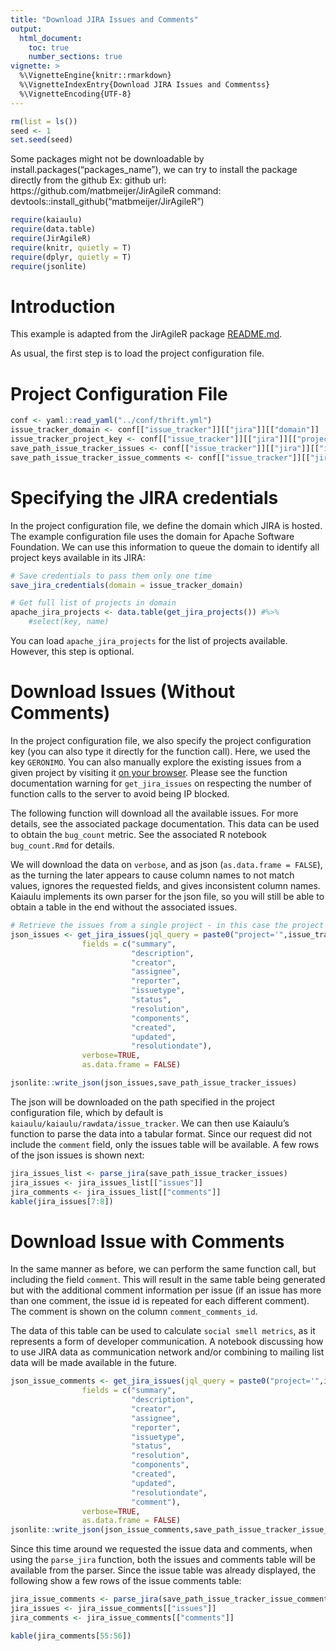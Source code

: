 ```yaml
---
title: "Download JIRA Issues and Comments"
output: 
  html_document:
    toc: true
    number_sections: true
vignette: >
  %\VignetteEngine{knitr::rmarkdown}
  %\VignetteIndexEntry{Download JIRA Issues and Commentss}
  %\VignetteEncoding{UTF-8}
---
```



```r
rm(list = ls())
seed <- 1
set.seed(seed)
```

Some packages might not be downloadable by install.packages(“packages_name”), we can try to install the package directly from the github
Ex:
github url: https://github.com/matbmeijer/JirAgileR
command: devtools::install_github("matbmeijer/JirAgileR")


```r
require(kaiaulu)
require(data.table)
require(JirAgileR)
require(knitr, quietly = T)
require(dplyr, quietly = T)
require(jsonlite)
```

# Introduction

This example is adapted from the JirAgileR package [README.md](https://github.com/matbmeijer/JirAgileR). 

As usual, the first step is to load the project configuration file. 

# Project Configuration File

```r
conf <- yaml::read_yaml("../conf/thrift.yml")
issue_tracker_domain <- conf[["issue_tracker"]][["jira"]][["domain"]]
issue_tracker_project_key <- conf[["issue_tracker"]][["jira"]][["project_key"]]
save_path_issue_tracker_issues <- conf[["issue_tracker"]][["jira"]][["issues"]]
save_path_issue_tracker_issue_comments <- conf[["issue_tracker"]][["jira"]][["issue_comments"]]

```

# Specifying the JIRA credentials

In the project configuration file, we define the domain which JIRA is hosted. The example configuration file uses the domain for Apache Software Foundation. We can use this information to queue the domain to identify all project keys available in its JIRA:

```r
# Save credentials to pass them only one time
save_jira_credentials(domain = issue_tracker_domain)

# Get full list of projects in domain
apache_jira_projects <- data.table(get_jira_projects()) #%>% 
    #select(key, name) 

```

You can load `apache_jira_projects` for the list of projects available. However, this step is optional.

# Download Issues (Without Comments)

In the project configuration file, we also specify the project configuration key (you can also type it directly for the function call). Here, we used the key `GERONIMO`. You can also manually explore the existing issues from a given project by visiting it [on your browser](https://issues.apache.org/jira/projects/GERONIMO/issues/GERONIMO-734?filter=allopenissues). Please see the function documentation warning for `get_jira_issues` on respecting the number of function calls to the server to avoid being IP blocked. 

The following function will download all the available issues. For more details, see the associated package documentation. This data can be used to obtain the `bug_count` metric. See the associated R notebook `bug_count.Rmd` for details.

We will download the data on `verbose`, and as json (`as.data.frame = FALSE`), as the turning the later appears to cause column names to not match values, ignores the requested fields, and gives inconsistent column names. Kaiaulu implements its own parser for the json file, so you will still be able to obtain a table in the end without the associated issues. 

```r
# Retrieve the issues from a single project - in this case the project QTWB from bugreports.qt.io. See documentation to define which fields to see
json_issues <- get_jira_issues(jql_query = paste0("project='",issue_tracker_project_key,"'"),
                fields = c("summary",
                           "description",
                           "creator",
                           "assignee",
                           "reporter",
                           "issuetype",
                           "status",
                           "resolution",
                           "components",
                           "created",
                           "updated",
                           "resolutiondate"),
                verbose=TRUE,
                as.data.frame = FALSE)

jsonlite::write_json(json_issues,save_path_issue_tracker_issues)
```

The json will be downloaded on the path specified in the project configuration file, which by default is `kaiaulu/kaiaulu/rawdata/issue_tracker`. We can then use Kaiaulu's function to parse the data into a tabular format. Since our request did not include the  `comment` field, only the issues table will be available. A few rows of the json issues is shown next:

```r
jira_issues_list <- parse_jira(save_path_issue_tracker_issues)
jira_issues <- jira_issues_list[["issues"]]
jira_comments <- jira_issues_list[["comments"]]
kable(jira_issues[7:8])
```

# Download Issue with Comments

In the same manner as before, we can perform the same function call, but including the field `comment`. This will result in the same table being generated but with the additional comment information per issue (if an issue has more than one comment, the issue id is repeated for each different comment). The comment is shown on the column `comment_comments_id`. 

The data of this table can be used to calculate `social smell metrics`, as it represents a form of developer communication. A notebook discussing how to use JIRA data as communication network and/or combining to mailing list data will be made available in the future. 

```r
json_issue_comments <- get_jira_issues(jql_query = paste0("project='",issue_tracker_project_key,"'"),
                fields = c("summary",
                           "description",
                           "creator",
                           "assignee",
                           "reporter",
                           "issuetype",
                           "status",
                           "resolution",
                           "components",
                           "created",
                           "updated",
                           "resolutiondate",
                           "comment"),
                verbose=TRUE,
                as.data.frame = FALSE)
jsonlite::write_json(json_issue_comments,save_path_issue_tracker_issue_comments)
```

Since this time around we requested the issue data and comments, when using the `parse_jira` function, both the issues and comments table will be available from the parser. Since the issue table was already displayed, the following show a few rows of the issue comments table:

```r
jira_issue_comments <- parse_jira(save_path_issue_tracker_issue_comments)
jira_issues <- jira_issue_comments[["issues"]]
jira_comments <- jira_issue_comments[["comments"]]

kable(jira_comments[55:56])
```
